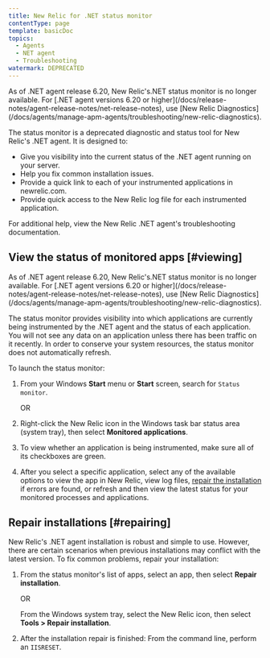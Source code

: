 ```yaml
---
title: New Relic for .NET status monitor
contentType: page
template: basicDoc
topics:
  - Agents
  - NET agent
  - Troubleshooting
watermark: DEPRECATED
---
```


<Callout variant="important">
  As of .NET agent release 6.20, New Relic's.NET status monitor is no longer available. For [.NET agent versions 6.20 or higher](/docs/release-notes/agent-release-notes/net-release-notes), use [New Relic Diagnostics](/docs/agents/manage-apm-agents/troubleshooting/new-relic-diagnostics).
</Callout>

The status monitor is a deprecated diagnostic and status tool for New Relic's .NET agent. It is designed to:

* Give you visibility into the current status of the .NET agent running on your server.
* Help you fix common installation issues.
* Provide a quick link to each of your instrumented applications in newrelic.com.
* Provide quick access to the New Relic log file for each instrumented application.

For additional help, view the New Relic .NET agent's troubleshooting documentation.

## View the status of monitored apps [#viewing]

<Callout variant="important">
  As of .NET agent release 6.20, New Relic's.NET status monitor is no longer available. For [.NET agent versions 6.20 or higher](/docs/release-notes/agent-release-notes/net-release-notes), use [New Relic Diagnostics](/docs/agents/manage-apm-agents/troubleshooting/new-relic-diagnostics).
</Callout>

The status monitor provides visibility into which applications are currently being instrumented by the .NET agent and the status of each application. You will not see any data on an application unless there has been traffic on it recently. In order to conserve your system resources, the status monitor does not automatically refresh.

To launch the status monitor:

1. From your Windows **Start** menu or **Start** screen, search for `Status monitor`.

   OR
2. Right-click the New Relic icon in the Windows task bar status area (system tray), then select **Monitored applications**.
3. To view whether an application is being instrumented, make sure all of its checkboxes are green.
4. After you select a specific application, select any of the available options to view the app in New Relic, view log files, [repair the installation](#repairing) if errors are found, or refresh and then view the latest status for your monitored processes and applications.

## Repair installations [#repairing]

New Relic's .NET agent installation is robust and simple to use. However, there are certain scenarios when previous installations may conflict with the latest version. To fix common problems, repair your installation:

1. From the status monitor's list of apps, select an app, then select **Repair installation**.

   OR

   From the Windows system tray, select the New Relic icon, then select **Tools > Repair installation**.
2. After the installation repair is finished: From the command line, perform an `IISRESET`.
